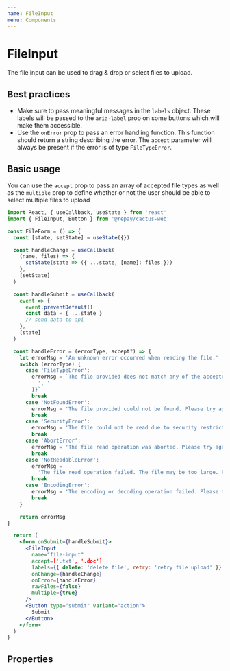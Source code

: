 ```yaml
---
name: FileInput
menu: Components
---
```



# FileInput

The file input can be used to drag & drop or select files to upload.

## Best practices

- Make sure to pass meaningful messages in the `labels` object. These labels will be passed to the `aria-label` prop on some buttons which will make them accessible.
- Use the `onError` prop to pass an error handling function. This function should return a string describing the error. The `accept` parameter will
always be present if the error is of type `FileTypeError`.


## Basic usage

You can use the `accept` prop to pass an array of accepted file types as well as the `multiple` prop to define whether or not the user should be
able to select multiple files to upload

```jsx
import React, { useCallback, useState } from 'react'
import { FileInput, Button } from '@repay/cactus-web'

const FileForm = () => {
  const [state, setState] = useState({})

  const handleChange = useCallback(
    (name, files) => {
      setState(state => ({ ...state, [name]: files }))
    },
    [setState]
  )

  const handleSubmit = useCallback(
    event => {
      event.preventDefault()
      const data = { ...state }
      // send data to api
    },
    [state]
  )

  const handleError = (errorType, accept?) => {
    let errorMsg = 'An unknown error occurred when reading the file.'
    switch (errorType) {
      case 'FileTypeError':
        errorMsg = `The file provided does not match any of the accepted file types: ${accept.join(
          ', '
        )}`
        break
      case 'NotFoundError':
        errorMsg = 'The file provided could not be found. Please try again.'
        break
      case 'SecurityError':
        errorMsg = 'The file could not be read due to security restrictions.'
        break
      case 'AbortError':
        errorMsg = 'The file read operation was aborted. Please try again.'
        break
      case 'NotReadableError':
        errorMsg =
          'The file read operation failed. The file may be too large. Please try again or select a different file.'
        break
      case 'EncodingError':
        errorMsg = 'The encoding or decoding operation failed. Please try again.'
        break
    }

    return errorMsg
}

  return (
    <form onSubmit={handleSubmit}>
      <FileInput
        name="file-input"
        accept=['.txt', '.doc']
        labels={{ delete: 'delete file', retry: 'retry file upload' }}
        onChange={handleChange}
        onError={handleError}
        rawFiles={false}
        multiple={true}
      />
      <Button type="submit" variant="action">
        Submit
      </Button>
    </form>
  )
}
```

## Properties

<PropsTable of={FileInput} />
